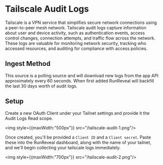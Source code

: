 # Tailscale Audit Logs

Tailscale is a VPN service that simplifies secure network connections using a peer-to-peer mesh network. Tailscale audit logs capture information about user and device activity, such as authentication events, access control changes, connection attempts, and traffic flow across the network. These logs are valuable for monitoring network security, tracking who accessed resources, and auditing for compliance with access policies.

## Ingest Method

This source is a polling source and will download new logs from the app API approximately every 60 seconds. 
When first added RunReveal will backfill the last 30 days worth of audit logs.

## Setup

Create a new OAuth Client under your Tailnet settings and provide it the
Audit Logs Read scope.

<img style={{maxWidth:"500px"}} src="/tailscale-audit-1.png"/>


Once created, you'll be provided a `Client ID` and a `Client secret`. Paste these
into the RunReveal dashboard, along with the name of your tailnet, and we'll begin
collecting your tailscale logs immediately.

<img style={{maxWidth:"700px"}} src="/tailscale-audit-2.png"/>
